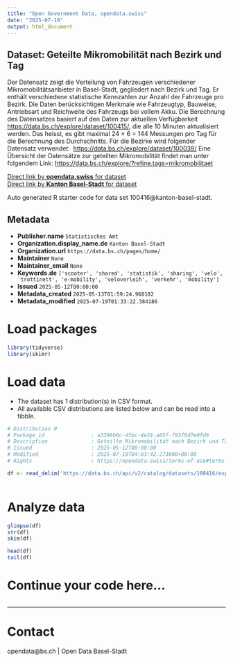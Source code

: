 ```yaml
---
title: "Open Government Data, opendata.swiss"
date: "2025-07-19"
output: html_document
---
```


## Dataset: Geteilte Mikromobilität nach Bezirk und Tag

Der Datensatz zeigt die Verteilung von Fahrzeugen verschiedener Mikromobilitätsanbieter in Basel-Stadt, gegliedert nach Bezirk und Tag. Er enthält verschiedene statistische Kennzahlen zur Anzahl der Fahrzeuge pro Bezirk.
Die Daten berücksichtigen Merkmale wie Fahrzeugtyp, Bauweise, Antriebsart und Reichweite des Fahrzeugs bei vollem Akku.
Die Berechnung des Datensatzes basiert auf den Daten zur aktuellen Verfügbarkeit 
[https://data.bs.ch/explore/dataset/100415/](https://data.bs.ch/explore/dataset/100415/), 
die alle 10 Minuten aktualisiert werden. Das heisst, es gibt maximal 
24 × 6 = 144 
Messungen pro Tag für die Berechnung des Durchschnitts.
Für die Bezirke wird folgender Datensatz verwendet: 
[https://data.bs.ch/explore/dataset/100039/](https://data.bs.ch/explore/dataset/100039/)[](https://data.bs.ch/explore/dataset/100039/)
Eine Übersicht der Datensätze zur geteilten Mikromobilität findet man unter folgendem Link: [https://data.bs.ch/explore/?refine.tags=mikromobilitaet](https://data.bs.ch/explore/?refine.tags=mikromobilitaet) 


[Direct link by **opendata.swiss** for dataset](https://opendata.swiss/de/dataset/geteilte-mikromobilitat-nach-bezirk-und-tag)<br>
[Direct link by **Kanton Basel-Stadt** for dataset](https://data.bs.ch/explore/dataset/100416/)

Auto generated R starter code for data set 100416@kanton-basel-stadt.

## Metadata

- **Publisher.name** `Statistisches Amt`
- **Organization.display_name.de** `Kanton Basel-Stadt`
- **Organization.url** `https://data.bs.ch/pages/home/`
- **Maintainer** `None`
- **Maintainer_email** `None`
- **Keywords.de** `['scooter', 'shared', 'statistik', 'sharing', 'velo', 'trottinett', 'e-mobility', 'veloverleih', 'verkehr', 'mobility']`
- **Issued** `2025-05-12T00:00:00`
- **Metadata_created** `2025-05-13T01:59:24.960182`
- **Metadata_modified** `2025-07-19T01:33:22.384186`


# Load packages

```r

library(tidyverse)
library(skimr)

```

# Load data

-   The dataset has 1 distribution(s) in CSV format.
-   All available CSV distributions are listed below and can be read into a tibble.

```r

# Distribution 0
# Package_id               : a3396b0c-45bc-4e31-a05f-f93f6d7e0fd6
# Description              : Geteilte Mikromobilität nach Bezirk und Tag (csv)
# Issued                   : 2025-05-12T00:00:00
# Modified                 : 2025-07-18T04:03:42.273000+00:00
# Rights                   : https://opendata.swiss/terms-of-use#terms_by

df <- read_delim('https://data.bs.ch/api/v2/catalog/datasets/100416/exports/csv?use_labels=true')



```

# Analyze data

```r

glimpse(df)
str(df)
skim(df)

head(df)
tail(df)

```

# Continue your code here...

```r

```

------------------------------------------------------------------------

# Contact

opendata@bs.ch | Open Data Basel-Stadt

